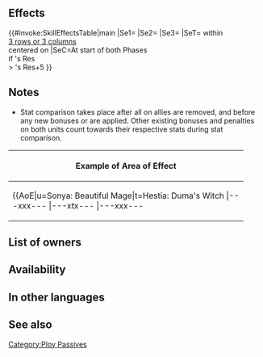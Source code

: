 {{Passive
|name=Atk/Res Ploy
|type=C
|exclusive=0
|canUseWeapon={{WeaponList|All}}
|canUseMove={{MoveList|All}}
|properties=random_owner
|1name=Atk/Res Ploy 3
|alt1name=Atk Res Ploy 3
|1tagid=SID_攻撃魔防の謀策3
|1effect=At start of player phase or enemy phase, if any foes within 3 rows or 3 columns centered on unit have Res < unit's Res+5, inflicts Atk/Res-7,【Ploy】, and【Exposure】 on those foes through their next actions.<br><br>【Ploy】<br>Neutralizes【Bonus Doubler】,【Treachery】, and【Grand Strategy】effects active on unit during combat through unit's next action.<br><br>【Exposure】<br>Foe's attacks deal +10 damage.<br><br>【Bonus Doubler】<br>Grants bonus to Atk/Spd/Def/Res during combat = current bonus on each of unit's stats for 1 turn. Calculates each stat bonus independently.<br><br>【Treachery】<br>Unit deals additional damage = total bonuses on unit for 1 turn.<br><br>【Grand Strategy】<br>Grants bonus to Atk/Spd/Def/Res during combat = current penalty on each of unit's stats × 2 for 1 turn. (Example: if unit has -7 penalty to Atk, grants Atk+14, for a net bonus of Atk+7.) Calculates each stat bonus independently.<br><br>Unit's negative effects that last "through unit's next action" will remain in effect until this status (Grand Strategy) is neutralized.
|1cost=300
|1required=Atk Ploy 3;Res Ploy 3
}}
==Effects==
{{#invoke:SkillEffectsTable|main
|Se1={{Eft|Penalties|Atk/Res|7}}
|Se2={{SEt|Ploy}}
|Se3={{SEt|Exposure}}
|SeT={{Tgt|Foes}} within<br>[[3 rows or 3 columns]]<br>centered on {{Tgt|Unit}}
|SeC=At start of both Phases<br>if {{Tgt|Unit}}'s Res<br>> {{Tgt|Foe}}'s Res+5
}}

==Notes==
{{Penalties}}
{{Ploy}}
{{Exposure}}
* Stat comparison takes place after all {{SEt|bonuses}} on allies are removed, and before any new bonuses or {{SEt|penalties}} are applied. Other existing bonuses and penalties on both units count towards their respective stats during stat comparison.
{|class="wikitable default mw-collapsible" 
!Example of Area of Effect
|-
|align="middle" style="max-width:450px;margin:auto"|{{AoE|u=Sonya: Beautiful Mage|t=Hestia: Duma's Witch
|---xxx---
|---xtx---
|---xxx---
|xxxxxxxxx
|xxxxuxxxx
|xxxxxxxxx
|---xxx---
|---xxx---
|---xxx---
}}
|}
==List of owners==
{{Skill Hero List}}
{{NoInheritHeroes}}
==Availability==
{{PassiveFocusList}}
{{PassiveDistributionList}}
{{PassiveCombatManualList}}
==In other languages==
{{OtherLanguages
|english=Atk/Res Ploy
|japanese=攻撃魔防の謀策
|german=Ang./Res.-Trick
|spanishEU=Ardid Ata/Res
|spanishLA=Ardid Atq./Res.
|french=Ruse Atq/Rés
|italian=Complotto A/R
|chineseTW=攻擊魔防謀策
|portuguese=Manobra A/R
}}
==See also==
{{See also skills|cond=(Description LIKE '%at%start of%inflicts%rows%columns%' OR Description LIKE '%【Ploy】%' OR Description LIKE '%【Exposure】%') AND Exclusive='1'}}
{{Passives Navbox|C}}
[[Category:Ploy Passives]]